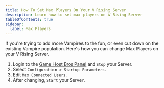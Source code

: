 ```yaml
---
title: How To Set Max Players On Your V Rising Server
description: Learn how to set max players on V Rising Server
tableOfContents: true
sidebar:
  label: Max Players
---
```


If you're trying to add more Vampires to the fun, or even cut down on the existing Vampire population. Here's how you can change Max Players on your V Rising Server.

1. Login to the [Game Host Bros Panel](https://panel.gamehostbros.com/) and `Stop` your Server.
2. Select `Configuration > Startup Parameters`.
3. Edit `Max Connected Users`.
4. After changing, `Start` your Server.

